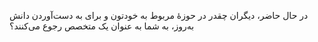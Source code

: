 در حال حاضر، دیگران چقدر در حوزهٔ مربوط به خودتون و برای به دست‌آوردن دانش به‌روز، به شما به عنوان یک متخصص رجوع می‌کنند؟

